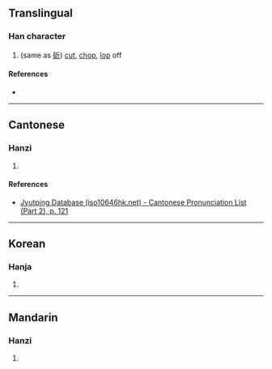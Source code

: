 {{character info/new}}
==Translingual==

===Han character===
{{Han char|rn=69|rad=斤|as=09|sn=13|four=|canj=JAHML|ids=⿰者斤}}

# (same as [[斫]]) [[cut]], [[chop]], [[lop]] off

====References====
* {{Han ref|kx=0480.120|dkj=13573|hdz=32026.130|uh=65B1|ud=26033}}

----

==Cantonese==

===Hanzi===
{{yue-hanzi|jyut=[[zoek3]]|y=jeuk3}}

# {{defn|lang=yue|sort=斤09}}

====References====
* [http://www.iso10646hk.net/jp/document/download.jsp Jyutping Database (iso10646hk.net) - Cantonese Pronunciation List (Part 2), p. 121]

----

==Korean==

===Hanja===
{{ko-hanja|hangeul=작|eumhun=|rv=jak|mr=chak|y=cak}}

# {{defn|lang=ko|sort=斤09}}

----

==Mandarin==

===Hanzi===
{{cmn-hanzi|pin=[[zhuó]] ([[zhuo2]])|wg=cho<sup>2</sup>}}

# {{defn|lang=cmn|sort=斤09}}